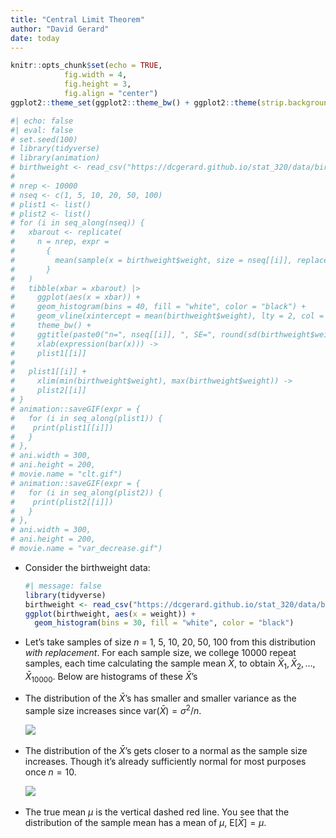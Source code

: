 ```yaml
---
title: "Central Limit Theorem"
author: "David Gerard"
date: today
---
```


```r
knitr::opts_chunk$set(echo = TRUE, 
            fig.width = 4, 
            fig.height = 3, 
            fig.align = "center")
ggplot2::theme_set(ggplot2::theme_bw() + ggplot2::theme(strip.background = ggplot2::element_rect(fill = "white")))
```

```r
#| echo: false
#| eval: false
# set.seed(100)
# library(tidyverse)
# library(animation)
# birthweight <- read_csv("https://dcgerard.github.io/stat_320/data/birthweight.csv")
# 
# nrep <- 10000
# nseq <- c(1, 5, 10, 20, 50, 100) 
# plist1 <- list()
# plist2 <- list()
# for (i in seq_along(nseq)) {
#   xbarout <- replicate(
#     n = nrep, expr = 
#       {
#         mean(sample(x = birthweight$weight, size = nseq[[i]], replace = TRUE))
#       }
#   )
#   tibble(xbar = xbarout) |>
#     ggplot(aes(x = xbar)) +
#     geom_histogram(bins = 40, fill = "white", color = "black") +
#     geom_vline(xintercept = mean(birthweight$weight), lty = 2, col = 2) +
#     theme_bw() +
#     ggtitle(paste0("n=", nseq[[i]], ", SE=", round(sd(birthweight$weight) / sqrt(nseq[[i]]), digits = 2))) +
#     xlab(expression(bar(x))) ->
#     plist1[[i]]
#   
#   plist1[[i]] +
#     xlim(min(birthweight$weight), max(birthweight$weight)) ->
#     plist2[[i]]
# }
# animation::saveGIF(expr = {
#   for (i in seq_along(plist1)) {
#    print(plist1[[i]])
#   }
# },
# ani.width = 300,
# ani.height = 200,
# movie.name = "clt.gif")
# animation::saveGIF(expr = {
#   for (i in seq_along(plist2)) {
#    print(plist2[[i]])
#   }
# },
# ani.width = 300,
# ani.height = 200,
# movie.name = "var_decrease.gif")
```

- Consider the birthweight data:
  ```r
  #| message: false
  library(tidyverse)
  birthweight <- read_csv("https://dcgerard.github.io/stat_320/data/birthweight.csv")
  ggplot(birthweight, aes(x = weight)) +
    geom_histogram(bins = 30, fill = "white", color = "black")
  ```

- Let's take samples of size $n$ = 1, 5, 10, 20, 50, 100 from this distribution *with replacement*. For each sample size, we college 10000 repeat samples, each time calculating the sample mean $\bar{X}$, to obtain $\bar{X}_1,\bar{X}_2,\ldots,\bar{X}_{10000}$. Below are histograms of these $\bar{X}$'s

- The distribution of the $\bar{X}$'s has smaller and smaller variance as the sample size increases since $\mathrm{var}(\bar{X}) = \sigma^2/n$.

  ![](./04_figs/var_decrease.gif)\ 
  
- The distribution of the $\bar{X}$'s gets closer to a normal as the sample size increases. Though it's already sufficiently normal for most purposes once $n = 10$.

  ![](./04_figs/clt.gif)\ 
  
- The true mean $\mu$ is the vertical dashed red line. You see that the distribution of the sample mean has a mean of $\mu$, $\mathrm{E}[\bar{X}] = \mu$.

